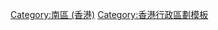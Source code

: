 {{HK DISTRICT |
DISTRICT NAME = [[南區 (香港)|南區]] |
DISTRICT_LOGO = Southern_D2.png |
NORTHERN DISTRICT = [[中西區 (香港)|中西區]]、 [[灣仔區]]、[[東區 (香港)|東區]] |
WESTERN DISTRICT = [[離島區]] |
EASTERN DISTRICT = [[西貢區]] |
SOUTHERN DISTRICT = [[File:Flag_of_the_People's_Republic_of_China.svg|40px]][[廣東省]][[珠海市]][[香洲區]] |
 PLACE = [[薄扶林]] - [[鋼綫灣]]（[[數碼港]]） - [[瀑布灣]]/[[雞籠灣]]（華富邨/華貴邨） - [[田灣]] -<br/>[[香港仔]]/[[石排灣 (香港仔)|石排灣]] - [[鴨脷洲]] - [[涌尾 (香港仔)|黃竹坑涌尾]] - [[黃竹坑]]（[[香港海洋公園|海洋公園]]） -<br/>[[深水灣]] - [[淺水灣]] - [[赤柱]] - [[大潭 (香港)|大潭]] - [[石澳]]|
 OTHER PLACE = 聚居地：[[沙灣 (香港)|沙灣]] - [[深灣]] - [[壽臣山]] -  [[馬坑]] - [[白筆山]]<br/>其他地點：[[西高山]] - [[布廠灣]] - [[南朗山]] - [[南灣 (香港島)|南灣]] - [[中灣]] - [[舂坎灣]]/[[舂坎角]] -<br/>[[赤柱監獄|東頭灣]] - [[赤柱灣]] - [[大潭峽]] - [[大風坳 (鶴咀)|大風坳]] - [[鶴咀]] - [[大浪灣 (香港島)|大浪灣]] - [[大頭洲 (南區)|大頭洲]]<br>[[鴨脷洲]]：[[利東]] - [[鴨脷洲大街]] - [[海怡半島]] - [[鴨脷洲工業區]] - [[玉桂山]] - [[鴨脷排]]<br>其他島嶼：[[火藥洲]] - [[龍山排]] - [[熨波洲]] - [[羅洲]] - [[銀洲 (南區)|銀洲]] - [[五分洲]] - [[狗髀洲]]|
}}
<includeonly>[[Category:南區 (香港)]]</includeonly><noinclude>[[Category:香港行政區劃模板]]</noinclude>
